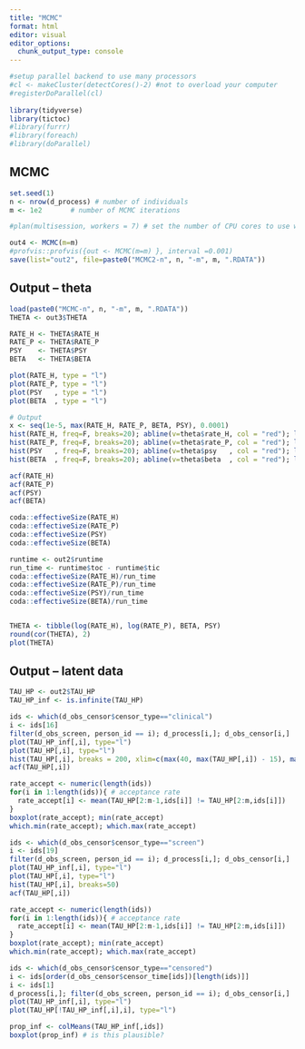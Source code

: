 ```yaml
---
title: "MCMC"
format: html
editor: visual
editor_options: 
  chunk_output_type: console
---
```


```r
#setup parallel backend to use many processors
#cl <- makeCluster(detectCores()-2) #not to overload your computer
#registerDoParallel(cl)
  
library(tidyverse)
library(tictoc)
#library(furrr)
#library(foreach)
#library(doParallel)
```

## MCMC

```r
set.seed(1)
n <- nrow(d_process) # number of individuals
m <- 1e2       # number of MCMC iterations

#plan(multisession, workers = 7) # set the number of CPU cores to use when parallel processing

out4 <- MCMC(m=m) 
#profvis::profvis({out <- MCMC(m=m) }, interval =0.001)
save(list="out2", file=paste0("MCMC2-n", n, "-m", m, ".RDATA"))
```

## Output -- theta

```r
load(paste0("MCMC-n", n, "-m", m, ".RDATA"))
THETA <- out3$THETA

RATE_H <- THETA$RATE_H
RATE_P <- THETA$RATE_P
PSY    <- THETA$PSY
BETA   <- THETA$BETA

plot(RATE_H, type = "l")
plot(RATE_P, type = "l")
plot(PSY   , type = "l")
plot(BETA  , type = "l")

# Output
x <- seq(1e-5, max(RATE_H, RATE_P, BETA, PSY), 0.0001)
hist(RATE_H, freq=F, breaks=20); abline(v=theta$rate_H, col = "red"); lines(x, dgamma(x, prior$shape_H, prior$rate_H))
hist(RATE_P, freq=F, breaks=20); abline(v=theta$rate_P, col = "red"); lines(x, dgamma(x, prior$shape_P, prior$rate_P))
hist(PSY   , freq=F, breaks=20); abline(v=theta$psy   , col = "red"); lines(x, dbeta(x, prior$a_psy, prior$b_psy))
hist(BETA  , freq=F, breaks=20); abline(v=theta$beta  , col = "red"); lines(x, dbeta(x, prior$a_beta, prior$b_beta))

acf(RATE_H)
acf(RATE_P)
acf(PSY)
acf(BETA)

coda::effectiveSize(RATE_H)
coda::effectiveSize(RATE_P)
coda::effectiveSize(PSY)
coda::effectiveSize(BETA)

runtime <- out2$runtime
run_time <- runtime$toc - runtime$tic
coda::effectiveSize(RATE_H)/run_time
coda::effectiveSize(RATE_P)/run_time
coda::effectiveSize(PSY)/run_time
coda::effectiveSize(BETA)/run_time


THETA <- tibble(log(RATE_H), log(RATE_P), BETA, PSY)
round(cor(THETA), 2)
plot(THETA)
```

## Output -- latent data

```r
TAU_HP <- out2$TAU_HP
TAU_HP_inf <- is.infinite(TAU_HP) 

ids <- which(d_obs_censor$censor_type=="clinical")
i <- ids[16]
filter(d_obs_screen, person_id == i); d_process[i,]; d_obs_censor[i,]
plot(TAU_HP_inf[,i], type="l")
plot(TAU_HP[,i], type="l")
hist(TAU_HP[,i], breaks = 200, xlim=c(max(40, max(TAU_HP[,i]) - 15), max(TAU_HP[,i]))) # propose from truncated Weibull/triangular distribution instead of uniform?
acf(TAU_HP[,i])

rate_accept <- numeric(length(ids)) 
for(i in 1:length(ids)){ # acceptance rate
  rate_accept[i] <- mean(TAU_HP[2:m-1,ids[i]] != TAU_HP[2:m,ids[i]])
}
boxplot(rate_accept); min(rate_accept)
which.min(rate_accept); which.max(rate_accept)

ids <- which(d_obs_censor$censor_type=="screen")
i <- ids[19]
filter(d_obs_screen, person_id == i); d_process[i,]; d_obs_censor[i,]
plot(TAU_HP_inf[,i], type="l")
plot(TAU_HP[,i], type="l")
hist(TAU_HP[,i], breaks=50)
acf(TAU_HP[,i])

rate_accept <- numeric(length(ids)) 
for(i in 1:length(ids)){ # acceptance rate
  rate_accept[i] <- mean(TAU_HP[2:m-1,ids[i]] != TAU_HP[2:m,ids[i]])
}
boxplot(rate_accept); min(rate_accept)
which.min(rate_accept); which.max(rate_accept)

ids <- which(d_obs_censor$censor_type=="censored")
i <- ids[order(d_obs_censor$censor_time[ids])[length(ids)]]
i <- ids[1]
d_process[i,]; filter(d_obs_screen, person_id == i); d_obs_censor[i,]
plot(TAU_HP_inf[,i], type="l")
plot(TAU_HP[!TAU_HP_inf[,i],i], type="l")

prop_inf <- colMeans(TAU_HP_inf[,ids])
boxplot(prop_inf) # is this plausible?
```

